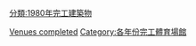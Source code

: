 {{10years|20世紀|完工體育場館|1980|各年份完工體育場館}}

[[Category:1980年體育|Venues completed]]
[[分類:1980年完工建築物|分類:1980年完工建築物]]
[[Category:各年份完工體育場館|Category:各年份完工體育場館]]